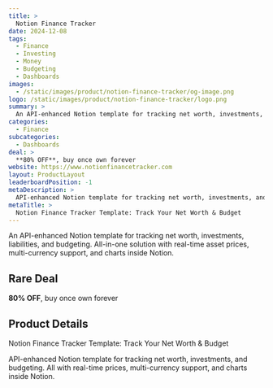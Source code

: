 ```yaml
---
title: >
  Notion Finance Tracker
date: 2024-12-08
tags:
  - Finance
  - Investing
  - Money
  - Budgeting
  - Dashboards
images:
  - /static/images/product/notion-finance-tracker/og-image.png
logo: /static/images/product/notion-finance-tracker/logo.png
summary: >
  An API-enhanced Notion template for tracking net worth, investments, liabilities, and budgeting. All-in-one solution with real-time asset prices, multi-currency support, and charts inside Notion.
categories:
  - Finance
subcategories:
  - Dashboards
deal: >
  **80% OFF**, buy once own forever
website: https://www.notionfinancetracker.com
layout: ProductLayout
leaderboardPosition: -1
metaDescription: >
  API-enhanced Notion template for tracking net worth, investments, and budgeting. All with real-time prices, multi-currency support, and charts inside Notion.
metaTitle: >
  Notion Finance Tracker Template: Track Your Net Worth & Budget
---
```

An API-enhanced Notion template for tracking net worth, investments, liabilities, and budgeting. All-in-one solution with real-time asset prices, multi-currency support, and charts inside Notion.

## Rare Deal

**80% OFF**, buy once own forever

## Product Details

Notion Finance Tracker Template: Track Your Net Worth & Budget

API-enhanced Notion template for tracking net worth, investments, and budgeting. All with real-time prices, multi-currency support, and charts inside Notion.
